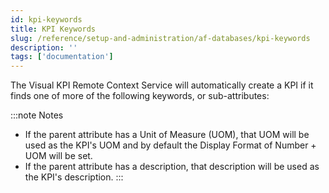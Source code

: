 ```yaml
---
id: kpi-keywords
title: KPI Keywords
slug: /reference/setup-and-administration/af-databases/kpi-keywords
description: ''
tags: ['documentation']
---
```



The Visual KPI Remote Context Service will automatically create a KPI if it finds one of more of the following keywords, or sub-attributes:

:::note Notes
- If the parent attribute has a Unit of Measure (UOM), that UOM will be used as the KPI's UOM and by default the Display Format of Number + UOM will be set.
- If the parent attribute has a description, that description will be used as the KPI's description.
:::

<JsonToTable jsonData={table} />